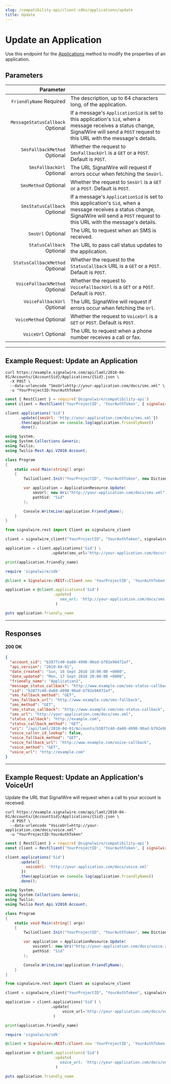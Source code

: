 ```yaml
---
slug: /compatibility-api/client-sdks/applications/update
title: Update
---
```


# Update an Application

Use this endpoint for the [Applications](./index.mdx) method to modify the properties of an application.

## Parameters

|                                                          Parameter |                                                                                                                                                                                            |
| -----------------------------------------------------------------: | ------------------------------------------------------------------------------------------------------------------------------------------------------------------------------------------ |
|          `FriendlyName` <span className="required-arg">Required</span> | The description, up to 64 characters long, of the application.                                                                                                                             |
| `MessageStatusCallback` <span className="optional-arg">Optional</span> | If a message's `ApplicationSid` is set to this application's `Sid`, when a message receives a status change, SignalWire will send a `POST` request to this URL with the message's details. |
|     `SmsFallbackMethod` <span className="optional-arg">Optional</span> | Whether the request to `SmsFallbackUrl` is a `GET` or a `POST`. Default is `POST`.                                                                                                         |
|        `SmsFallbackUrl` <span className="optional-arg">Optional</span> | The URL SignalWire will request if errors occur when fetching the `SmsUrl`.                                                                                                                |
|             `SmsMethod` <span className="optional-arg">Optional</span> | Whether the request to `SmsUrl` is a `GET` or a `POST`. Default is `POST`.                                                                                                                 |
|     `SmsStatusCallback` <span className="optional-arg">Optional</span> | If a message's `ApplicationSid` is set to this application's `Sid`, when a message receives a status change, SignalWire will send a `POST` request to this URL with the message's details. |
|                `SmsUrl` <span className="optional-arg">Optional</span> | The URL to request when an SMS is received.                                                                                                                                                |
|        `StatusCallback` <span className="optional-arg">Optional</span> | The URL to pass call status updates to the application.                                                                                                                                    |
|  `StatusCallbackMethod` <span className="optional-arg">Optional</span> | Whether the request to the `StatusCallback` URL is a `GET` or a `POST`. Default is `POST`.                                                                                                 |
|   `VoiceFallbackMethod` <span className="optional-arg">Optional</span> | Whether the request to `VoiceFallbackUrl` is a `GET` or a `POST`. Default is `POST`.                                                                                                       |
|      `VoiceFallbackUrl` <span className="optional-arg">Optional</span> | The URL SignalWire will request if errors occur when fetching the `Url`.                                                                                                                   |
|           `VoiceMethod` <span className="optional-arg">Optional</span> | Whether the request to `VoiceUrl` is a `GET` or `POST`. Default is `POST`.                                                                                                                 |
|              `VoiceUrl` <span className="optional-arg">Optional</span> | The URL to request when a phone number receives a call or fax.                                                                                                                             |

---

## Example Request: Update an Application

<Tabs groupId="compatibility-sdks">

<TabItem value="shell" label="cURL">

```shell
curl https://example.signalwire.com/api/laml/2010-04-01/Accounts/{AccountSid}/Applications/{Sid}.json \
  -X POST \
  --data-urlencode "SmsUrl=http://your-application.com/docs/sms.xml" \
  -u "YourProjectID:YourAuthToken"
```

</TabItem>

<TabItem value="node" label="Node.js">

```javascript
const { RestClient } = require('@signalwire/compatibility-api')
const client = RestClient('YourProjectID', 'YourAuthToken', { signalwireSpaceUrl: 'example.signalwire.com' })

client.applications('Sid')
      .update({smsUrl: 'http://your-application.com/docs/sms.xml'})
      .then(application => console.log(application.friendlyName))
      .done();
```

</TabItem>

<TabItem value="csharp" label="C#">

```csharp
using System;
using System.Collections.Generic;
using Twilio;
using Twilio.Rest.Api.V2010.Account;

class Program
{
    static void Main(string[] args)
    {
        TwilioClient.Init("YourProjectID", "YourAuthToken", new Dictionary<string, object> { ["signalwireSpaceUrl"] = "{SPACE}.signalwire.com" });

        var application = ApplicationResource.Update(
            smsUrl: new Uri("http://your-application.com/docs/sms.xml"),
            pathSid: "Sid"
        );

        Console.WriteLine(application.FriendlyName);
    }
}
```

</TabItem>

<TabItem value="python" label="Python">

```python
from signalwire.rest import Client as signalwire_client

client = signalwire_client("YourProjectID", "YourAuthToken", signalwire_space_url = 'example.signalwire.com')

application = client.applications('Sid') \
                    .update(sms_url='http://your-application.com/docs/sms.xml')

print(application.friendly_name)
```

</TabItem>

<TabItem value="ruby" label="Ruby">

```ruby
require 'signalwire/sdk'

@client = Signalwire::REST::Client.new 'YourProjectID', 'YourAuthToken', signalwire_space_url: "example.signalwire.com"

application = @client.applications('Sid')
                     .update(
                        sms_url: 'http://your-application.com/docs/sms.xml'
                      )

puts application.friendly_name
```

</TabItem>

</Tabs>

---

## Responses

<h4><span class="badge badge--success">200</span> OK</h4>

```json
{
  "account_sid": "b3877c40-da60-4998-90ad-b792e98472af",
  "api_version": "2010-04-01",
  "date_created": "Sun, 16 Sept 2018 10:00:00 +0000",
  "date_updated": "Mon, 17 Sept 2018 20:00:00 +0000",
  "friendly_name": "Application1",
  "message_status_callback": "http://www.example.com/sms-status-callback",
  "sid": "b3877c40-da60-4998-90ad-b792e98472af",
  "sms_fallback_method": "GET",
  "sms_fallback_url": "http://www.example.com/sms-fallback",
  "sms_method": "GET",
  "sms_status_callback": "http://www.example.com/sms-status-callback",
  "sms_url": "http://your-application.com/docs/sms.xml",
  "status_callback": "http://example.com",
  "status_callback_method": "GET",
  "uri": "/api/laml/2010-04-01/Accounts/b3877c40-da60-4998-90ad-b792e98472af/Applications/b3877c40-da60-4998-90ad-b792e98472af.json",
  "voice_caller_id_lookup": false,
  "voice_fallback_method": "GET",
  "voice_fallback_url": "http://www.example.com/voice-callback",
  "voice_method": "GET",
  "voice_url": "http://example.com"
}
```


---

## Example Request: Update an Application's VoiceUrl

Update the URL that SignalWire will request when a call to your account is received.

<Tabs groupId="compatibility-sdks">

<TabItem value="shell" label="cURL">

```shell
curl https://example.signalwire.com/api/laml/2010-04-01/Accounts/{AccountSid}/Applications/{Sid}.json \
  -X POST \
  --data-urlencode "VoiceUrl=http://your-application.com/docs/voice.xml"
  -u "YourProjectID:YourAuthToken"
```

</TabItem>

<TabItem value="node" label="Node.js">

```javascript
const { RestClient } = require('@signalwire/compatibility-api')
const client = RestClient('YourProjectID', 'YourAuthToken', { signalwireSpaceUrl: 'example.signalwire.com' })

client.applications('Sid')
      .update({
         voiceUrl: 'http://your-application.com/docs/voice.xml'
       })
      .then(application => console.log(application.friendlyName))
      .done();
```

</TabItem>

<TabItem value="csharp" label="C#">

```csharp
using System;
using System.Collections.Generic;
using Twilio;
using Twilio.Rest.Api.V2010.Account;

class Program
{
    static void Main(string[] args)
    {
        TwilioClient.Init("YourProjectID", "YourAuthToken", new Dictionary<string, object> { ["signalwireSpaceUrl"] = "{SPACE}.signalwire.com" });

        var application = ApplicationResource.Update(
            voiceUrl: new Uri("http://your-application.com/docs/voice.xml"),
            pathSid: "Sid"
        );

        Console.WriteLine(application.FriendlyName);
    }
}
```

</TabItem>

<TabItem value="python" label="Python">

```python
from signalwire.rest import Client as signalwire_client

client = signalwire_client("YourProjectID", "YourAuthToken", signalwire_space_url = 'example.signalwire.com')

application = client.applications('Sid') \
                    .update(
                         voice_url='http://your-application.com/docs/voice.xml'
                     )

print(application.friendly_name)
```

</TabItem>

<TabItem value="ruby" label="Ruby">

```ruby
require 'signalwire/sdk'

@client = Signalwire::REST::Client.new 'YourProjectID', 'YourAuthToken', signalwire_space_url: "example.signalwire.com"

application = @client.applications('Sid')
                     .update(
                        voice_url: 'http://your-application.com/docs/voice.xml'
                      )

puts application.friendly_name
```

</TabItem>

</Tabs>
